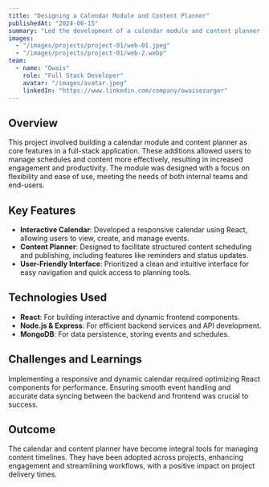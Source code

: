 ```yaml
---
title: "Designing a Calendar Module and Content Planner"
publishedAt: "2024-06-15"
summary: "Led the development of a calendar module and content planner to enhance project engagement and improve content scheduling."
images:
  - "/images/projects/project-01/web-01.jpeg"
  - "/images/projects/project-01/web-2.webp"
team:
  - name: "Owais"
    role: "Full Stack Developer"
    avatar: "/images/avatar.jpeg"
    linkedIn: "https://www.linkedin.com/company/owaisezarger"
---
```


## Overview

This project involved building a calendar module and content planner as core features in a full-stack application. These additions allowed users to manage schedules and content more effectively, resulting in increased engagement and productivity. The module was designed with a focus on flexibility and ease of use, meeting the needs of both internal teams and end-users.

## Key Features

- **Interactive Calendar**: Developed a responsive calendar using React, allowing users to view, create, and manage events.
- **Content Planner**: Designed to facilitate structured content scheduling and publishing, including features like reminders and status updates.
- **User-Friendly Interface**: Prioritized a clean and intuitive interface for easy navigation and quick access to planning tools.

## Technologies Used

- **React**: For building interactive and dynamic frontend components.
- **Node.js & Express**: For efficient backend services and API development.
- **MongoDB**: For data persistence, storing events and schedules.

## Challenges and Learnings

Implementing a responsive and dynamic calendar required optimizing React components for performance. Ensuring smooth event handling and accurate data syncing between the backend and frontend was crucial to success.

## Outcome

The calendar and content planner have become integral tools for managing content timelines. They have been adopted across projects, enhancing engagement and streamlining workflows, with a positive impact on project delivery times.
